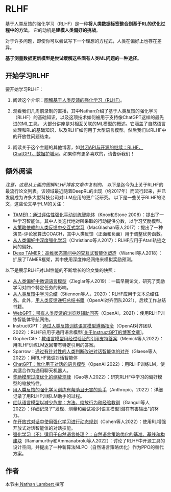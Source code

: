 # RLHF

基于人类反馈的强化学习（RLHF）是一种**将人类数据标签整合到基于RL的优化过程中的方法**。
它的动机是**建模人类偏好的挑战**。

对于许多问题，即使你可以尝试写下一个理想的方程式，人类在偏好上也存在差异。

**基于测量数据更新模型是尝试缓解这些固有人类ML问题的一种途径**。

## 开始学习RLHF

要开始学习RLHF：

1. 阅读这个介绍：[图解基于人类反馈的强化学习（RLHF）](https://huggingface.co/blog/rlhf)。

2. 观看我们几周前录制的直播，其中Nathan介绍了基于人类反馈的强化学习（RLHF）的基础知识，以及这项技术如何被用于支持像ChatGPT这样的最先进的ML工具。
大部分讲座是对相互关联的ML模型的概述。它涵盖了自然语言处理和RL的基础知识，以及RLHF如何用于大型语言模型。然后我们以RLHF中的开放性问题结束。

<Youtube id="2MBJOuVq380" />

3. 阅读关于这个主题的其他博客，如[封闭API与开源的继续：RLHF、ChatGPT、数据护城河](https://robotic.substack.com/p/rlhf-chatgpt-data-moats)。如果你有更多喜欢的，请告诉我们！


## 额外阅读

*注意，这是从上面的图解RLHF博客文章中复制的*。
以下是迄今为止关于RLHF的最流行论文列表。该领域最近随着DeepRL的出现（约2017年）而流行起来，并已发展成为许多大型科技公司对LLM应用的更广泛研究。
以下是一些关于RLHF的论文，这些论文早于LM的关注：
- [TAMER：通过评估性强化手动训练智能体](https://www.cs.utexas.edu/~pstone/Papers/bib2html-links/ICDL08-knox.pdf)（Knox和Stone 2008）：提出了一种学习智能体，其中人类迭代地对所采取的行动提供分数，以学习奖励模型。
- [从策略依赖的人类反馈中交互式学习](http://proceedings.mlr.press/v70/macglashan17a/macglashan17a.pdf)（MacGlashan等人2017）：提出了一种演员-评论家算法COACH，其中人类反馈（正面和负面）用于调整优势函数。
- [从人类偏好中深度强化学习](https://proceedings.neurips.cc/paper/2017/hash/d5e2c0adad503c91f91df240d0cd4e49-Abstract.html)（Christiano等人2017）：RLHF应用于Atari轨迹之间的偏好。
- [Deep TAMER：高维状态空间中的交互式智能体塑造](https://ojs.aaai.org/index.php/AAAI/article/view/11485)（Warnell等人2018）：扩展了TAMER框架，其中使用深度神经网络来模拟奖励预测。

以下是展示RLHF对LM性能的不断增长的论文集的快照：
- [从人类偏好中微调语言模型](https://arxiv.org/abs/1909.08593)（Zieglar等人2019）：一篇早期论文，研究了奖励学习对四个特定任务的影响。
- [从人类反馈中学习总结](https://proceedings.neurips.cc/paper/2020/hash/1f89885d556929e98d3ef9b86448f951-Abstract.html)（Stiennon等人，2020）：RLHF应用于文本总结任务。此外，[用人类反馈递归总结书籍](https://arxiv.org/abs/2109.10862)（OpenAI对齐团队2021），后续工作总结书籍。
- [WebGPT：带有人类反馈的浏览器辅助问答](https://arxiv.org/abs/2112.09332)（OpenAI，2021）：使用RLHF训练智能体导航网络。
- InstructGPT：[通过人类反馈训练语言模型遵循指令](https://arxiv.org/abs/2203.02155)（OpenAI对齐团队2022）：RLHF应用于通用语言模型[[关于InstructGPT的博客文章](https://openai.com/blog/instruction-following/)]。
- GopherCite：[教语言模型用经过验证的引用支持答案](https://www.deepmind.com/publications/gophercite-teaching-language-models-to-support-answers-with-verified-quotes)（Menick等人2022）：用RLHF训练LM返回带有特定引用的答案。
- Sparrow：[通过有针对性的人类判断改进对话智能体的对齐](https://arxiv.org/abs/2209.14375)（Glaese等人2022）：用RLHF微调对话智能体
- [ChatGPT：优化用于对话的语言模型](https://openai.com/blog/chatgpt/)（OpenAI 2022）：用RLHF训练LM，使其适合作为通用聊天机器人。
- [奖励模型过度优化的缩放规律](https://arxiv.org/abs/2210.10760)（Gao等人2022）：研究RLHF中学习的偏好模型的缩放特性。
- [用人类反馈的强化学习训练有帮助且无害的助手](https://arxiv.org/abs/2204.05862)（Anthropic，2022）：详细记录了用RLHF训练LM助手的过程。
- [红队语言模型以减少危害：方法、缩放行为和经验教训](https://arxiv.org/abs/2209.07858)（Ganguli等人2022）：详细记录了"发现、测量和尝试减少[语言模型]潜在有害输出"的努力。
- [在开放式对话中使用强化学习进行动态规划](https://arxiv.org/abs/2208.02294)（Cohen等人2022）：使用RL增强开放式对话智能体的对话技能。
- [强化学习（不）适用于自然语言处理？：自然语言策略优化的基准、基线和构建块](https://arxiv.org/abs/2210.01241)（Ramamurthy和Ammanabrolu等人2022）：讨论了RLHF中开源工具的设计空间，并提出了一种新算法NLPO（自然语言策略优化）作为PPO的替代方案。

## 作者

本节由<a href="https://twitter.com/natolambert"> Nathan Lambert </a>撰写
